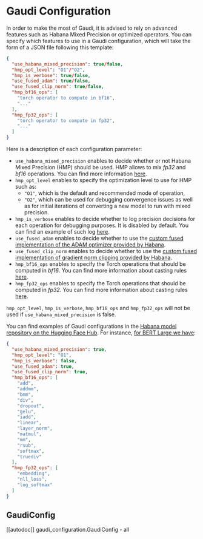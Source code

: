 <!---
Copyright 2022 The HuggingFace Team. All rights reserved.

Licensed under the Apache License, Version 2.0 (the "License");
you may not use this file except in compliance with the License.
You may obtain a copy of the License at

    http://www.apache.org/licenses/LICENSE-2.0

Unless required by applicable law or agreed to in writing, software
distributed under the License is distributed on an "AS IS" BASIS,
WITHOUT WARRANTIES OR CONDITIONS OF ANY KIND, either express or implied.
See the License for the specific language governing permissions and
limitations under the License.
-->

# Gaudi Configuration

In order to make the most of Gaudi, it is advised to rely on advanced features such as Habana Mixed Precision or optimized operators.
You can specify which features to use in a Gaudi configuration, which will take the form of a JSON file following this template:

```JSON
{
  "use_habana_mixed_precision": true/false,
  "hmp_opt_level": "O1"/"O2",
  "hmp_is_verbose": true/false,
  "use_fused_adam": true/false,
  "use_fused_clip_norm": true/false,
  "hmp_bf16_ops": [
    "torch operator to compute in bf16",
    "..."
  ],
  "hmp_fp32_ops": [
    "torch operator to compute in fp32",
    "..."
  ]
}
```

Here is a description of each configuration parameter:
- `use_habana_mixed_precision` enables to decide whether or not Habana Mixed Precision (HMP) should be used. HMP allows to mix *fp32* and *bf16* operations. You can find more information [here](https://docs.habana.ai/en/latest/PyTorch/PyTorch_Mixed_Precision/PT_Mixed_Precision.html).
- `hmp_opt_level` enables to specify the optimization level to use for HMP such as:
  - `"O1"`, which is the default and recommended mode of operation,
  - `"O2"`, which can be used for debugging convergence issues as well as for initial iterations of converting a new model to run with mixed precision.
- `hmp_is_verbose` enables to decide whether to log precision decisions for each operation for debugging purposes. It is disabled by default. You can find an example of such log [here](https://docs.habana.ai/en/latest/PyTorch/PyTorch_Mixed_Precision/PT_Mixed_Precision.html#hmp-logs).
- `use_fused_adam` enables to decide whether to use the [custom fused implementation of the ADAM optimizer provided by Habana](https://docs.habana.ai/en/latest/PyTorch/Model_Optimization_PyTorch/Custom_Ops_PyTorch.html#custom-optimizers).
- `use_fused_clip_norm` enables to decide whether to use the [custom fused implementation of gradient norm clipping provided by Habana](https://docs.habana.ai/en/latest/PyTorch/Model_Optimization_PyTorch/Custom_Ops_PyTorch.html#other-custom-ops).
- `hmp_bf16_ops` enables to specify the Torch operations that should be computed in *bf16*. You can find more information about casting rules [here](https://docs.habana.ai/en/latest/PyTorch/PyTorch_Mixed_Precision/PT_Mixed_Precision.html#basic-design-rules).
- `hmp_fp32_ops` enables to specify the Torch operations that should be computed in *fp32*. You can find more information about casting rules [here](https://docs.habana.ai/en/latest/PyTorch/PyTorch_Mixed_Precision/PT_Mixed_Precision.html#basic-design-rules).

<Tip warning={true}>

`hmp_opt_level`, `hmp_is_verbose`, `hmp_bf16_ops` and `hmp_fp32_ops` will not be used if `use_habana_mixed_precision` is false.

</Tip>

You can find examples of Gaudi configurations in the [Habana model repository on the Hugging Face Hub](https://huggingface.co/habana). For instance, [for BERT Large we have](https://huggingface.co/Habana/bert-large-uncased-whole-word-masking/blob/main/gaudi_config.json):

```JSON
{
  "use_habana_mixed_precision": true,
  "hmp_opt_level": "O1",
  "hmp_is_verbose": false,
  "use_fused_adam": true,
  "use_fused_clip_norm": true,
  "hmp_bf16_ops": [
    "add",
    "addmm",
    "bmm",
    "div",
    "dropout",
    "gelu",
    "iadd",
    "linear",
    "layer_norm",
    "matmul",
    "mm",
    "rsub",
    "softmax",
    "truediv"
  ],
  "hmp_fp32_ops": [
    "embedding",
    "nll_loss",
    "log_softmax"
  ]
}
```


## GaudiConfig

[[autodoc]] gaudi_configuration.GaudiConfig
    - all
